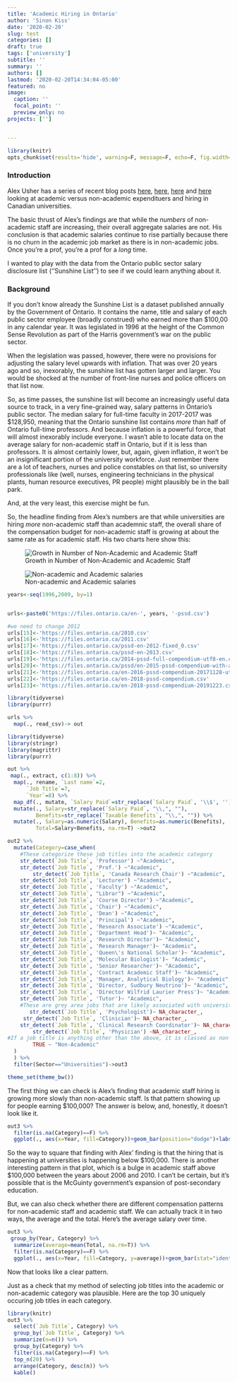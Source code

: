 ```yaml
---
title: 'Academic Hiring in Ontario'
author: 'Sinon Kiss'
date: '2020-02-20'
slug: test
categories: []
draft: true
tags: ['university']
subtitle: ''
summary: ''
authors: []
lastmod: '2020-02-20T14:34:04-05:00'
featured: no
image:
  caption: ''
  focal_point: ''
  preview_only: no
projects: ['']


---
```


```r
library(knitr)
opts_chunk$set(results='hide', warning=F, message=F, echo=F, fig.width=5, fig.height=3)
```

### Introduction

Alex Usher has a series of recent blog posts [here](http://higheredstrategy.com/administrative-bloat-2020-edition/), [here](http://higheredstrategy.com/administrative-bloat-2020-part-ii/), [here](http://higheredstrategy.com/one-more-thought-on-administrative-bloat/) and [here](http://higheredstrategy.com/one-last-thought-really-on-administrative-bloat-2020/) looking at academic versus non-academic expendituers and hiring in Canadian universities. 

The basic thrust of Alex's findings are that while the *numbers* of non-academic staff are increasing, their overall aggregate salaries are not. His conclusion is that academic salaries continue to rise partially because there is no churn in the academic job market as there is in non-academic jobs. Once you're a prof, you're a prof for a *long* time. 

I wanted to play with the data from the Ontario public sector salary disclosure list (''Sunshine List'') to see if we could learn anything about it. 

### Background
If you don't know already the Sunshine List is a dataset published annually by the Government of Ontario. It contains the name, title and salary of each public sector employee (broadly construed) who earned more than \$100,00 in any calendar year.  It was legislated in 1996 at the height of the Common Sense Revolution as part of the Harris government's war on the public sector. 

When the legislation was passed, however, there were no provisions for adjusting the salary level upwards with inflation. That was over 20 years ago and so, inexorably, the sunshine list has gotten larger and larger. You would be shocked at the number of front-line nurses and police officers on that list now. 

So, as time passes, the sunshine list will become an increasingly useful data source to track, in a very fine-grained way, salary patterns in Ontario's public sector. The median salary for full-time faculty in 2017-2017 was \$128,950, meaning that the Ontario sunshine list contains *more* than half of Ontario full-time professors. And because inflation is a powerful force, that will almost inexorably include everyone. I wasn't able to locate data on the average salary for non-academic staff in Ontario, but if it is less than professors. It is almost certainly lower, but, again, given inflation, it won't be an insignificant portion of the university workforce. Just remember there are a lot of teachers, nurses and police constables on that list, so university professionals like (well, nurses, engineering technicians in the physical plants, human resource executives, PR people) might plausibly be in the ball park. 

And, at the very least, this exercise might be fun.

So, the headline finding from Alex's numbers are that while universities are hiring *more* non-academic staff than academnic staff, the overall share of the compensation budget for non-academic staff is growing at about the same rate as for academic staff. His two charts here show this: 

![Growth in Number of Non-Academic and Academic Staff](http://higheredstrategy.com/wp-content/uploads/2020/02/February-19-2020-Figure-1.png)


![Non-academic and Academic salaries](http://higheredstrategy.com/wp-content/uploads/2020/02/February-18-2020-Figure-1.png)




```r

years<-seq(1996,2009, by=1)


urls<-paste0('https://files.ontario.ca/en-', years, '-pssd.csv')

#we need to change 2012
urls[15]<-'https://files.ontario.ca/2010.csv'
urls[16]<-'https://files.ontario.ca/2011.csv'
urls[17]<-'https://files.ontario.ca/pssd-en-2012-fixed_0.csv'
urls[18]<-'https://files.ontario.ca/pssd-en-2013.csv'
urls[19]<-'https://files.ontario.ca/2014-pssd-full-compendium-utf8-en.csv'
urls[20]<-'https://files.ontario.ca/pssd/en-2015-pssd-compendium-with-addendum-20161219.csv'
urls[21]<-'https://files.ontario.ca/en-2016-pssd-compendium-20171128-utf8.csv'
urls[22]<-'https://files.ontario.ca/en-2018-pssd-compendium.csv'
urls[23]<-'https://files.ontario.ca/en-2018-pssd-compendium-20191223.csv'

```

```r
library(tidyverse)
library(purrr)

urls %>% 
  map(., read_csv)-> out


```


```r


library(tidyverse)
library(stringr)
library(magrittr)
library(purrr)

out %>% 
 map(., extract, c(1:8)) %>% 
  map(., rename, `Last name`=2,
      `Job Title`=7,
      `Year`=8) %>% 
  map_df(., mutate, `Salary Paid`=str_replace(`Salary Paid`, '\\$', ''), `Taxable Benefits`=str_replace(`Taxable Benefits`, '\\$', '')) %>% 
  mutate(., Salary=str_replace(`Salary Paid`, "\\,", ""),
         Benefits=str_replace(`Taxable Benefits`, "\\,", "")) %>% 
  mutate(., Salary=as.numeric(Salary), Benefits=as.numeric(Benefits), 
         Total=Salary+Benefits, na.rm=T) ->out2

```


```r
out2 %>% 
  mutate(Category=case_when(
    #These categorize these job titles into the academic category
    str_detect(`Job Title`, 'Professor') ~"Academic",
    str_detect(`Job Title`, 'Prof.') ~"Academic",
        str_detect(`Job Title`, 'Canada Research Chair') ~"Academic",
    str_detect(`Job Title`, 'Lecturer') ~"Academic",
    str_detect(`Job Title`, 'Faculty') ~"Academic",
    str_detect(`Job Title`, "Librar") ~"Academic",
    str_detect(`Job Title`, 'Course Director') ~"Academic",
    str_detect(`Job Title`, 'Chair') ~"Academic",
    str_detect(`Job Title`, 'Dean') ~"Academic",
    str_detect(`Job Title`, 'Principal') ~"Academic",
    str_detect(`Job Title`, 'Research Associate') ~"Academic",
    str_detect(`Job Title`, 'Department Head')~ "Academic",
    str_detect(`Job Title`, 'Research Director')~ "Academic",
    str_detect(`Job Title`, 'Research Manager')~ "Academic",
    str_detect(`Job Title`, 'Queen\'s National Scholar')~ "Academic",
    str_detect(`Job Title`, 'Molecular Biologist')~ "Academic",
    str_detect(`Job Title`, 'Senior Researcher')~ "Academic",
    str_detect(`Job Title`, 'Contract Academic Staff')~ "Academic",
    str_detect(`Job Title`, 'Manager, Analytical Biology')~ "Academic",
    str_detect(`Job Title`, 'Director, Sudbury Neutrino')~ "Academic",
    str_detect(`Job Title`, 'Director Wilfrid Laurier Press')~ "Academic",
    str_detect(`Job Title`, 'Tutor')~ "Academic",
    #These are grey area jobs that are likely associated with university teaching hospitals; they are categorized as missing.  
       str_detect(`Job Title`, 'Psychologist')~ NA_character_,
     str_detect(`Job Title`, 'Clinician')~ NA_character_,    
    str_detect(`Job Title`, 'Clinical Research Coordinator')~ NA_character_,
        str_detect(`Job Title`, 'Physician') ~NA_character_,
#If a job title is anything other than the above, it is classed as non-academnic
        TRUE ~ "Non-Academic"
  )
  ) %>% 
  filter(Sector=="Universities")->out3

```
```r
theme_set(theme_bw())

```

The first thing we can check is Alex's finding that academic staff hiring is growing more slowly than non-academic staff. Is that pattern showing up for people earning \$100,000? The answer is below, and, honestly, it doesn't look like it. 

```r
out3 %>% 
  filter(is.na(Category)==F) %>% 
  ggplot(., aes(x=Year, fill=Category))+geom_bar(position="dodge")+labs(title="Number of Academic and Non-Academic\nSunshine List Employees in the University Sector by Year")
```

So the way to square that finding with Alex' finding is that the hiring that is happening at universities is happening below \$100,000. There is another interesting pattern in that plot, which is a bulge in academic staff above $100,000 between the years about 2006 and 2010. I can't be certain, but it's possible that is the McGuinty government's expansion of post-secondary education.

But, we can also check whether there are different compensation patterns for non-academic staff and academic staff. We can actually track it in two ways, the average and the total. Here's the average salary over time. 
```r

out3 %>% 
 group_by(Year, Category) %>% 
  summarize(average=mean(Total, na.rm=T)) %>% 
  filter(is.na(Category)==F) %>% 
  ggplot(., aes(x=Year, fill=Category, y=average))+geom_bar(stat="identity", position="dodge")


```
Now that looks like a clear pattern. 

Just as a check that my method of selecting job titles into the  academic or non-academic category was plausible. Here are the top 30 uniquely occuring job titles in each category. 

```r
library(knitr)
out3 %>% 
  select(`Job Title`, Category) %>% 
  group_by(`Job Title`, Category) %>% 
  summarize(n=n()) %>% 
  group_by(Category) %>% 
  filter(is.na(Category)==F) %>% 
  top_n(20) %>% 
  arrange(Category, desc(n)) %>% 
  kable()

```


